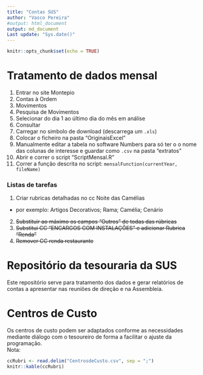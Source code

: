 ```yaml
---
title: "Contas SUS"
author: "Vasco Pereira"
#output: html_document
output: md_document
Last update: "Sys.date()"
---
```


```r
knitr::opts_chunk$set(echo = TRUE)
```

# Tratamento de dados mensal   
1. Entrar no site Montepio   
2. Contas à Ordem   
3. Movimentos   
4. Pesquisa de Movimentos   
5. Selecionar do dia 1 ao último dia do mês em análise   
6. Consultar   
7. Carregar no simbolo de download (descarrega um `.xls`)   
8. Colocar o ficheiro na pasta "OriginaisExcel"   
9. Manualmente editar a tabela no software Numbers para só ter o o nome das colunas de interesse e guardar como `.csv` na pasta "extratos"   
10. Abrir e correr o script "ScriptMensal.R"  
11. Correr a função descrita no script: `mensalFunction(currentYear, fileName)`


### Listas de tarefas   
1. Criar rubricas detalhadas no cc Noite das Camélias
  - por exemplo: Artigos Decorativos; Rama; Camélia; Cenário    
2. ~~Substituir ao máximo os campos "Outros" de todas das rúbricas~~
3. ~~Substitui CC "ENCARGOS COM INSTALAÇÔES" e adicionar Rubrica "Renda"~~
4. ~~Remover CC renda restaurante~~

# Repositório da tesouraria da SUS   
Este repositório serve para tratamento dos dados e gerar relatórios de contas a apresentar nas reuniões de direção e na Assembleia.   

# Centros de Custo   
Os centros de custo podem ser adaptados conforme as necessidades mediante diálogo com o tesoureiro de forma a facilitar o ajuste da programação.   
Nota: 

```r
ccRubri <- read.delim("CentrosdeCusto.csv", sep = ";")
knitr::kable(ccRubri)
```

